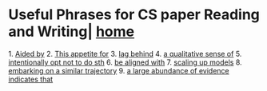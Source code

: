 = Useful Phrases for CS paper Reading and Writing| [[/index|home]] = 
1. [[phrases/Aided by|Aided by]]
2. [[phrases/This appetite for|This appetite for]]
3. [[phrases/lag behind|lag behind]]
4. [[phrases/a qualitative sense of|a qualitative sense of]]
5. [[phrases/intentionally opt not to do sth|intentionally opt not to do sth]]
6. [[phrases/be aligned with|be aligned with]]
7. [[phrases/scaling up models|scaling up models]]
8. [[phrases/embarking on a similar trajectory|embarking on a similar trajectory]]
9. [[phrases/a large abundance of evidence indicates that|a large abundance of evidence indicates that]]
